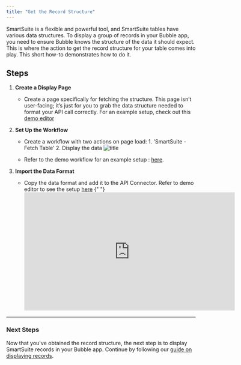 ```yaml
---
title: "Get the Record Structure"
---
```



SmartSuite is a flexible and powerful tool, and SmartSuite tables have various data structures. To display a group of records in your Bubble app, you need to ensure Bubble knows the structure of the data it should expect. This is where the action to get the record structure for your table comes into play. This short how-to demonstrates how to do it.

## Steps

1.  **Create a Display Page**

    - Create a page specifically for fetching the structure. This page isn’t user-facing; it’s just for you to grab the data structure needed to format your API call correctly. For an example setup, check out this [demo editor](https://bubble.io/page?id=smartsuite&tab=tabs-1&name=fetch-record-structure&type=page)

2.  **Set Up the Workflow**

    - Create a workflow with two actions on page load: 1. 'SmartSuite - Fetch Table' 2. Display the data
      ![title](https://uploads-ssl.webflow.com/5eed6e6fe625d140525c5769/66c69cd2f7af9a4b1441a4fa_CleanShot%202024-08-21%20at%2021.40.00%402x.png)

    - Refer to the demo workflow for an example setup : [here](https://prod-files-secure.s3.us-west-2.amazonaws.com/480f0932-72ea-496f-a70d-3632da8d6e99/6be7b0ab-7ba6-44cb-a7a4-9a87a1ed476c/Untitled.mp4).

3.  **Import the Data Format**
    - Copy the data format and add it to the API Connector. Refer to demo editor to see the setup [here](https://bubble.io/page?id=smartsuite&tab=tabs-2&name=fetch-record-structure&type=page)
      {" "}
      <iframe
        width="560"
        height="315"
        src="https://www.youtube.com/embed/b3lfskyNiFM"
        title="YouTube video player"
        frameborder="0"
        allow="accelerometer; autoplay; clipboard-write; encrypted-media; gyroscope; picture-in-picture"
        allowfullscreen
      ></iframe>

---

### Next Steps

Now that you've obtained the record structure, the next step is to display SmartSuite records in your Bubble app. Continue by following our [guide on displaying records](/bubble/smartsuite/display-records).

<smartsuiteFooter />
